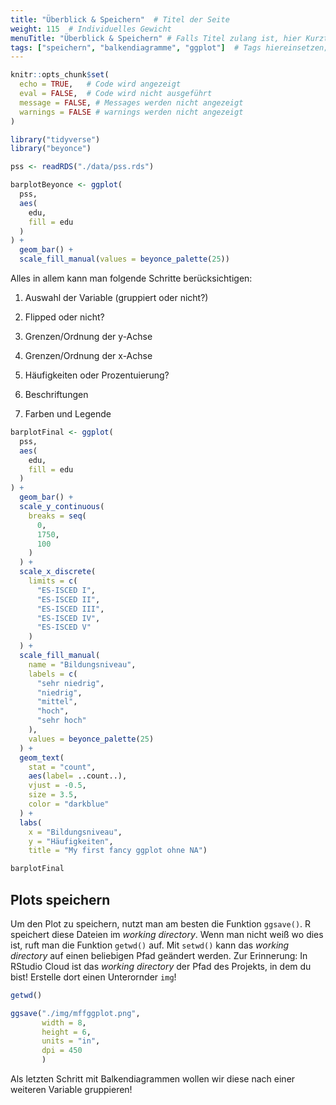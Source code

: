 ```yaml
---
title: "Überblick & Speichern"  # Titel der Seite
weight: 115  # Individuelles Gewicht 
menuTitle: "Überblick & Speichern" # Falls Titel zulang ist, hier Kurztitel
tags: ["speichern", "balkendiagramme", "ggplot"]  # Tags hiereinsetzen; Kurzwort, was auf der Seite passsiert
---
```


```r
knitr::opts_chunk$set(
  echo = TRUE,   # Code wird angezeigt
  eval = FALSE,  # Code wird nicht ausgeführt
  message = FALSE, # Messages werden nicht angezeigt
  warnings = FALSE # warnings werden nicht angezeigt
)

library("tidyverse")
library("beyonce")

pss <- readRDS("./data/pss.rds")

barplotBeyonce <- ggplot(
  pss, 
  aes(
    edu, 
    fill = edu
  )
) +
  geom_bar() +
  scale_fill_manual(values = beyonce_palette(25))
```

Alles in allem kann man folgende Schritte berücksichtigen:

1. Auswahl der Variable (gruppiert oder nicht?)

2. Flipped oder nicht?

3. Grenzen/Ordnung der y-Achse

4. Grenzen/Ordnung der x-Achse

5. Häufigkeiten oder Prozentuierung?

6. Beschriftungen

7. Farben und Legende

```r
barplotFinal <- ggplot(
  pss, 
  aes(
    edu, 
    fill = edu
  )
) +
  geom_bar() + 
  scale_y_continuous(
    breaks = seq(
      0, 
      1750,
      100
    )
  ) +
  scale_x_discrete(
    limits = c(
      "ES-ISCED I", 
      "ES-ISCED II",
      "ES-ISCED III",
      "ES-ISCED IV",
      "ES-ISCED V"
    )
  ) + 
  scale_fill_manual(
    name = "Bildungsniveau",
    labels = c(
      "sehr niedrig", 
      "niedrig",
      "mittel",
      "hoch",
      "sehr hoch"
    ),
    values = beyonce_palette(25)
  ) +
  geom_text( 
    stat = "count", 
    aes(label= ..count..), 
    vjust = -0.5, 
    size = 3.5,
    color = "darkblue"
  ) +
  labs(
    x = "Bildungsniveau", 
    y = "Häufigkeiten", 
    title = "My first fancy ggplot ohne NA")

barplotFinal
```

## Plots speichern

Um den Plot zu speichern, nutzt man am besten die Funktion `ggsave()`. R speichert diese Dateien im *working directory*. Wenn man nicht weiß wo dies ist, ruft man die Funktion `getwd()` auf. Mit `setwd()` kann das *working directory* auf einen beliebigen Pfad geändert werden. Zur Erinnerung: In RStudio Cloud ist das *working directory* der Pfad des Projekts, in dem du bist! Erstelle dort einen Unterornder `img`!

```r
getwd()

ggsave("./img/mffggplot.png",  
       width = 8,        
       height = 6,
       units = "in",     
       dpi = 450
       )        
```

Als letzten Schritt mit Balkendiagrammen wollen wir diese nach einer weiteren Variable gruppieren!

